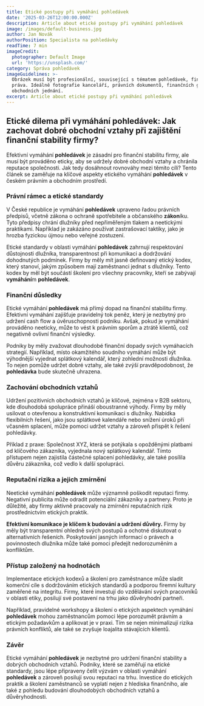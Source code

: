 ```yaml
---
title: Etické postupy při vymáhání pohledávek
date: '2025-03-26T12:00:00.000Z'
description: Article about etické postupy při vymáhání pohledávek
image: /images/default-business.jpg
author: Jan Novák
authorPosition: Specialista na pohledávky
readTime: 7 min
imageCredit:
  photographer: Default Image
  url: 'https://unsplash.com/'
category: Správa pohledávek
imageGuidelines: >-
  Obrázek musí být profesionální, související s tématem pohledávek, financí nebo
  práva. Ideálně fotografie kanceláří, právních dokumentů, finančních grafů nebo
  obchodních jednání.
excerpt: Article about etické postupy při vymáhání pohledávek
---
```

## Etické dilema při vymáhání **pohledávek**: Jak zachovat dobré obchodní vztahy při zajištění finanční stability firmy?

Efektivní vymáhání **pohledávek** je zásadní pro finanční stabilitu firmy, ale musí být prováděno eticky, aby se udržely dobré obchodní vztahy a chránila reputace společnosti. Jak tedy dosáhnout rovnováhy mezi těmito cíli? Tento článek se zaměřuje na klíčové aspekty etického vymáhání **pohledávek** v českém právním a obchodním prostředí.

### Právní rámec a etické standardy

V České republice je vymáhání **pohledávek** upraveno řadou právních předpisů, včetně zákona o ochraně spotřebitele a občanského **zákon**íku. Tyto předpisy chrání dlužníky před nepřiměřeným tlakem a neetickými praktikami. Například je zakázáno používat zastrašovací taktiky, jako je hrozba fyzickou újmou nebo veřejné zostuzení.

Etické standardy v oblasti vymáhání **pohledávek** zahrnují respektování důstojnosti dlužníka, transparentnost při komunikaci a dodržování dohodnutých podmínek. Firmy by měly mít jasně definovaný etický kodex, který stanoví, jakým způsobem mají zaměstnanci jednat s dlužníky. Tento kodex by měl být součástí školení pro všechny pracovníky, kteří se zabývají **vymáhání**m **pohledávek**.

### Finanční důsledky

Etické vymáhání **pohledávek** má přímý dopad na finanční stabilitu firmy. Efektivní vymáhání zajišťuje pravidelný tok peněz, který je nezbytný pro udržení cash flow a úvěruschopnosti podniku. Avšak, pokud je vymáhání prováděno neeticky, může to vést k právním sporům a ztrátě klientů, což negativně ovlivní finanční výsledky.

Podniky by měly zvažovat dlouhodobé finanční dopady svých vymáhacích strategií. Například, místo okamžitého soudního vymáhání může být výhodnější vyjednat splátkový kalendář, který zohlední možnosti dlužníka. To nejen pomůže udržet dobré vztahy, ale také zvýší pravděpodobnost, že **pohledávka** bude skutečně uhrazena.

### Zachování obchodních vztahů

Udržení pozitivních obchodních vztahů je klíčové, zejména v B2B sektoru, kde dlouhodobá spolupráce přináší oboustranné výhody. Firmy by měly usilovat o otevřenou a konstruktivní komunikaci s dlužníky. Nabídka flexibilních řešení, jako jsou splátkové kalendáře nebo snížení úroků při včasném splacení, může pomoci udržet vztahy a zároveň přispět k řešení pohledávky.

Příklad z praxe: Společnost XYZ, která se potýkala s opožděnými platbami od klíčového zákazníka, vyjednala nový splátkový kalendář. Tímto přístupem nejen zajistila částečné splacení pohledávky, ale také posílila důvěru zákazníka, což vedlo k další spolupráci.

### Reputační rizika a jejich zmírnění

Neetické vymáhání **pohledávek** může významně poškodit reputaci firmy. Negativní publicita může odradit potenciální zákazníky a partnery. Proto je důležité, aby firmy aktivně pracovaly na zmírnění reputačních rizik prostřednictvím etických praktik.

**Efektivní komunikace je klíčem k budování a udržení důvěry.** Firmy by měly být transparentní ohledně svých postupů a ochotné diskutovat o alternativních řešeních. Poskytování jasných informací o právech a povinnostech dlužníka může také pomoci předejít nedorozuměním a konfliktům.

### Přístup založený na hodnotách

Implementace etických kodexů a školení pro zaměstnance může sladit komerční cíle s dodržováním etických standardů a podporou firemní kultury zaměřené na integritu. Firmy, které investují do vzdělávání svých pracovníků v oblasti etiky, posilují své postavení na trhu jako důvěryhodní partneři.

Například, pravidelné workshopy a školení o etických aspektech vymáhání **pohledávek** mohou zaměstnancům pomoci lépe porozumět právním a etickým požadavkům a aplikovat je v praxi. Tím se nejen minimalizují rizika právních konfliktů, ale také se zvyšuje loajalita stávajících klientů.

### Závěr

Etické vymáhání **pohledávek** je nezbytné pro udržení finanční stability a dobrých obchodních vztahů. Podniky, které se zaměřují na etické standardy, jsou lépe připraveny čelit výzvám v oblasti vymáhání **pohledávek** a zároveň posilují svou reputaci na trhu. Investice do etických praktik a školení zaměstnanců se vyplatí nejen z hlediska finančního, ale také z pohledu budování dlouhodobých obchodních vztahů a důvěryhodnosti.

